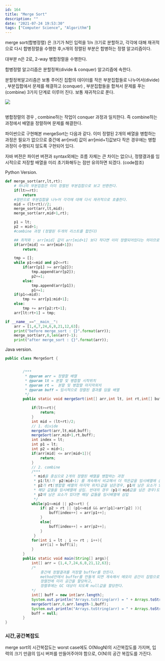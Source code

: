 ```yaml
---
id: 164
title: "Merge Sort"
description: ""
date: "2021-07-24 19:53:30"
tags: ["Computer Science", "Algorithm"]
---
```

merge sort(합병정렬) 은 크기가 N인 입력을 1/n 크기로 분할하고, 각각에 대해 재귀적으로 다시 합병정렬을 수행한 후,n개의 정렬된 부분은 합병하는 정렬 알고리즘이다. 

대부분 n은 2로, 2-way 병합정렬을 수행한다. 

합병정렬 알고리즘은 분할정복(divide & conquer) 알고리즘에 속한다.

분할정복알고리즘은 보통 주어진 집합의 데이터를 작은 부분집합들로 나누어서(divide) , 부분집합에서 문제를 해결하고 (conquer) , 부분집합들을 합쳐서 문제를 푸는 (combine) 3가지 단계로 이루어 진다. 보통 재귀적으로 푼다.


![](/images/merge-sort-example.png)

<br/>
병합정렬의 경우 , combine하는 작업이 conquer 과정과 일치한다. 즉 combine하는 과정에서 배열을 정렬하며 문제를 해결한다. 
<br/>

파이썬으로 구현해본 mergeSort는 다음과 같다. 이미 정렬된 2개의 배열을 병합하는 과정은 필요가 없으므로 중간에 arr[mid] 값이 arr[mid+1]값보다 작은 경우에는 병합과정이 수행되지 않도록 구현되어 있다. 

자바 버젼은 파이썬 버젼과 syntax외에는 흐름 자체는 큰 차이는 없으나, 정렬결과를 임시적으로 저장할 배열을 미리 초기화해두는 점만 유의하면 되겠다. (code참조)

Python Version.

```python 
def merge_sort(arr,lt,rt):
    # 하나의 부분집합은 이미 정렬된 부분집합으로 보고 반환한다.
    if(lt>=rt):
        return 
    #절반으로 부분집합을 나누어 각각에 대해 다시 재귀적으로 호출한다.
    mid = (lt+rt)//2;
    merge_sort(arr,lt,mid);
    merge_sort(arr,mid+1,rt);

    p1 = lt;
    p2 = mid+1;
    #combine 과정 (정렬된 두개의 리스트를 합친다)

    ## 최적화 : arr[mid] 값이 arr[mid+1] 보다 작다면 이미 정렬되어있다는 의미므로 굳이 아래의 정렬과정을 반복할필요가없다. 
    if(arr[mid] <= arr[mid+1]):
        return;

    tmp = [];
    while p1<=mid and p2<=rt:
        if(arr[p1] >= arr[p2]):
            tmp.append(arr[p2]);
            p2+=1;
        else:
            tmp.append(arr[p1]);
            p1+=1;
    if(p1<=mid):
        tmp += arr[p1:mid+1];
    else:
        tmp += arr[p2:rt+1];
    arr[lt:rt+1] = tmp;

if __name__=="__main__":
    arr = [1,4,7,24,6,8,21,12,63];
    print("before merge_sort : {}".format(arr));
    merge_sort(arr,0,len(arr)-1);
    print("after merge_sort : {}".format(arr));
```

Java version. 

```java
public class MergeSort {


        /***
         * @param arr = 정렬할 배열
         * @param lt = 분할 및 병합할 시작위치
         * @param rt =  분할 및 병합할 마지막위치
         * @param buff = 임시적으로 정렬된 결과를 담을 배열
         */
        public static void mergeSort(int[] arr,int lt, int rt,int[] buff){

            if(lt>=rt){
                return;
            }
            int mid = (lt+rt)/2;
            // 1. divide
            mergeSort(arr,lt,mid,buff);
            mergeSort(arr,mid+1,rt,buff);
            int index = lt;
            int p1 = lt;
            int p2 = mid+1;
            if(arr[mid] <= arr[mid+1]){
                return;
            }
            // 2. combine 
            /***
             * mid을 중심으로 2개의 정렬된 배열을 병합하는 과정 
             * p1(lt)가  p2(mid+1) 를 계속해서 비교해서 더 작은값을 임시배열에 삼입한다.
             * p2가 rt(병합할 배열의 마지막 위치)값을 넘은경우, p1에 남은 요소가 있으면 
             * 해당 값들을 임시배열에 삼입. 반대의 경우 (p1이 mid값을 넘은 경우)도 동일하게
             * p2에 남은 요소가 있다면 해당 값들을 임시배열에 삼입
             */
            while(p1<=mid || p2<=rt) {
                if( p2 > rt || (p1<=mid && arr[p1]<arr[p2] )){
                    buff[index++] = arr[p1++];
                }
                else{
                    buff[index++] = arr[p2++];
                }
             }
            for(int i = lt ; i <= rt ; i++){
                arr[i] = buff[i];
            }
        }
        public static void main(String[] args){
            int[] arr = {1,4,7,24,6,8,21,12,63};
            /*
                중간에 정렬결과를 저장할 buffer를 만든다. 
                method안에서 buffer를 만들게 되면 계속해서 메모리 공간이 잡힘으로, 
                정렬전에 미리 공간을 할당하고, 
                정렬후에는 GC 대상이 되도록 null값을 할당한다.
            */
            int[] buff = new int[arr.length];
            System.out.println("Arrays.toString(arr) = " + Arrays.toString(arr));
            mergeSort(arr,0,arr.length-1,buff);
            System.out.println("Arrays.toString(arr) = " + Arrays.toString(arr));
            buff = null;
        }
}
```
### 시간,공간복잡도 
merge sort의 시간복잡도는 worst case에도 O(NlogN)의 시간복잡도를 가지며,  입력의 크기 만큼의 임시 버퍼를 만들어주어야 함으로,  O(N)의 공간 복잡도를 가진다.
